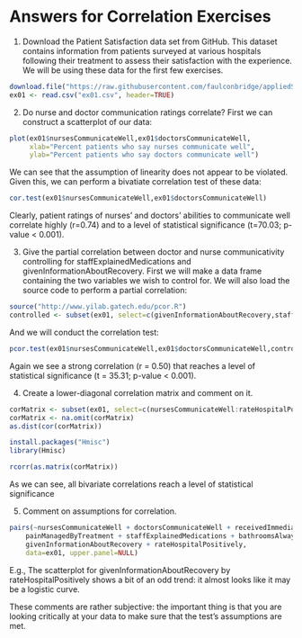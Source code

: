 Answers for Correlation Exercises
========================================================

1. Download the Patient Satisfaction data set from GitHub. This dataset contains information from patients surveyed at various hospitals following their treatment to assess their satisfaction with the experience. We will be using these data for the first few exercises.

  ```r
  download.file("https://raw.githubusercontent.com/faulconbridge/appliedStats/master/part2/data/correlationEx01.csv", "ex01.csv", method="wget", extra="--no-check-certificate")
  ex01 <- read.csv("ex01.csv", header=TRUE)
  ```

2. Do nurse and doctor communication ratings correlate? First we can construct a scatterplot of our data:

  ```r
  plot(ex01$nursesCommunicateWell,ex01$doctorsCommunicateWell,
       xlab="Percent patients who say nurses communicate well",
       ylab="Percent patients who say doctors communicate well")
  ```

  We can see that the assumption of linearity does not appear to be violated. Given this, we can perform a bivatiate correlation test of these data:

  ```r
  cor.test(ex01$nursesCommunicateWell,ex01$doctorsCommunicateWell)
  ```

  Clearly, patient ratings of nurses' and doctors' abilities to communicate well correlate highly (r=0.74) and to a level of statistical significance (t=70.03; p-value < 0.001).

3. Give the partial correlation between doctor and nurse communicativity controlling for staffExplainedMedications and givenInformationAboutRecovery. First we will make a data frame containing the two variables we wish to control for. We will also load the source code to perform a partial correlation:

  ```r
  source("http://www.yilab.gatech.edu/pcor.R")
  controlled <- subset(ex01, select=c(givenInformationAboutRecovery,staffExplainedMedications))
  ```
  
  And we will conduct the correlation test:
  
  ```r
  pcor.test(ex01$nursesCommunicateWell,ex01$doctorsCommunicateWell,controlled)
  ```
  
  Again we see a strong correlation (r = 0.50) that reaches a level of statistical significance (t = 35.31; p-value < 0.001).

4. Create a lower-diagonal correlation matrix and comment on it.

  ```r
  corMatrix <- subset(ex01, select=c(nursesCommunicateWell:rateHospitalPositively))
  corMatrix <- na.omit(corMatrix)
  as.dist(cor(corMatrix))
  
  install.packages("Hmisc")
  library(Hmisc)
  
  rcorr(as.matrix(corMatrix))
  ```
  
  As we can see, all bivariate correlations reach a level of statistical significance

5. Comment on assumptions for correlation.

  ```r
  pairs(~nursesCommunicateWell + doctorsCommunicateWell + receivedImmediateHelp +
      painManagedByTreatment + staffExplainedMedications + bathroomsAlwaysClean +
      givenInformationAboutRecovery + rateHospitalPositively,
      data=ex01, upper.panel=NULL)
  ```
  
  E.g., The scatterplot for givenInformationAboutRecovery by rateHospitalPositively shows a bit of an odd trend: it almost looks like it may be a logistic curve.
  
  These comments are rather subjective: the important thing is that you are looking critically at your data to make sure that the test's assumptions are met.